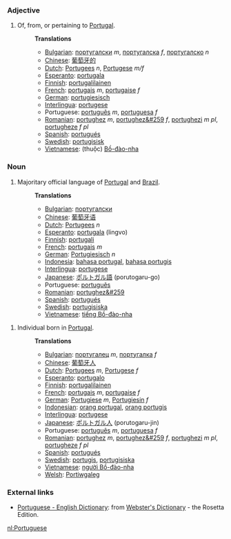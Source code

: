 ===Adjective===
#Of, from, or pertaining to [[w:Portugal|Portugal]].
#:'''Translations'''
#:*[[Bulgarian]]: [[португалски]] ''m'', [[португалска]] ''f'', [[португалско]] ''n''
#:*[[Chinese]]: [[葡萄牙的]]
#:*[[Dutch]]: [[Portugees]] ''n'', [[Portugese]] ''m/f''
#:*[[Esperanto]]: [[portugala]]
#:*[[Finnish]]: [[portugalilainen]]
#:*[[French]]: [[portugais]] ''m'', [[portugaise]] ''f''
#:*[[German]]: [[portugiesisch]]
#:*[[Interlingua]]: [[portugese]]
#:*Portuguese: [[português]] ''m'', [[portuguesa]] ''f''
#:*[[Romanian]]: [[portughez]] ''m'', [[portughez&#259]] ''f'', [[portughezi]] ''m pl'', [[portugheze]] ''f pl''
#:*[[Spanish]]: [[portugués]]
#:*[[Swedish]]: [[portugisisk]]
#:*[[Vietnamese]]: (thuộc) [[Bồ-đào-nha]]

===Noun===
#Majoritary official language of [[w:Portugal|Portugal]] and [[w:Brazil|Brazil]].
#:'''Translations'''
#:*[[Bulgarian]]: [[португалски]]
#:*[[Chinese]]: [[葡萄牙语]]
#:*[[Dutch]]: [[Portugees]] ''n''
#:*[[Esperanto]]: [[portugala]] (lingvo)
#:*[[Finnish]]: [[portugali]]
#:*[[French]]: [[portugais]] ''m''
#:*[[German]]: [[Portugiesisch]] ''n''
#:*[[Indonesia]]: [[bahasa portugal]], [[bahasa portugis]]
#:*[[Interlingua]]: [[portugese]]
#:*[[Japanese]]: [[ポルトガル語]] (porutogaru-go)
#:*Portuguese: [[português]]
#:*[[Romanian]]: [[portughez&#259]]
#:*[[Spanish]]: [[portugués]]
#:*[[Swedish]]: [[portugisiska]]
#:*[[Vietnamese]]: [[tiếng Bồ-đào-nha]]

#Individual born in [[w:Portugal|Portugal]].
#:'''Translations'''
#:*[[Bulgarian]]: [[португалец]] ''m'', [[португалка]] ''f''
#:*[[Chinese]]: [[葡萄牙人]]
#:*[[Dutch]]: [[Portugees]] ''m'', [[Portugese]] ''f''
#:*[[Esperanto]]: [[portugalo]]
#:*[[Finnish]]: [[portugalilainen]]
#:*[[French]]: [[portugais]] ''m'', [[portugaise]] ''f''
#:*[[German]]: [[Portugiese]] ''m'', [[Portugiesin]] ''f''
#:*[[Indonesian]]: [[orang portugal]], [[orang portugis]]
#:*[[Interlingua]]: [[portugese]]
#:*[[Japanese]]: [[ポルトガル人]] (porutogaru-jin)
#:*Portuguese: [[português]] ''m'', [[portuguesa]] ''f''
#:*[[Romanian]]: [[portughez]] ''m'', [[portughez&#259]] ''f'', [[portughezi]] ''m pl'', [[portugheze]] ''f pl''
#:*[[Spanish]]: [[portugués]]
#:*[[Swedish]]: [[portugis]], [[portugisiska]]
#:*[[Vietnamese]]: [[người Bồ-đào-nha]]
#:*[[Welsh]]: [[Portiwgaleg]]

=== External links ===
*[http://www.websters-online-dictionary.org/definition/Portuguese-english/ Portuguese - English Dictionary]: from [http://www.websters-online-dictionary.org/ Webster's Dictionary] - the Rosetta Edition.

[[nl:Portuguese]]